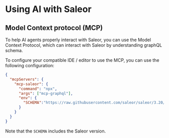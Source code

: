 # Using AI with Saleor

## Model Context protocol (MCP)

To help AI agents properly interact with Saleor, you can use the Model Context Protocol, which can interact with Saleor by understanding graphQL schema.

To configure your compatible IDE / editor to use the MCP, you can use the following configuration:

```json
{
  "mcpServers": {
    "mcp-saleor": {
      "command": "npx",
      "args": ["mcp-graphql"],
      "env": {
        "SCHEMA":"https://raw.githubusercontent.com/saleor/saleor/3.20/saleor/graphql/schema.graphql"
      }
    }
  }
}

```

Note that the `SCHEMA` includes the Saleor version.
